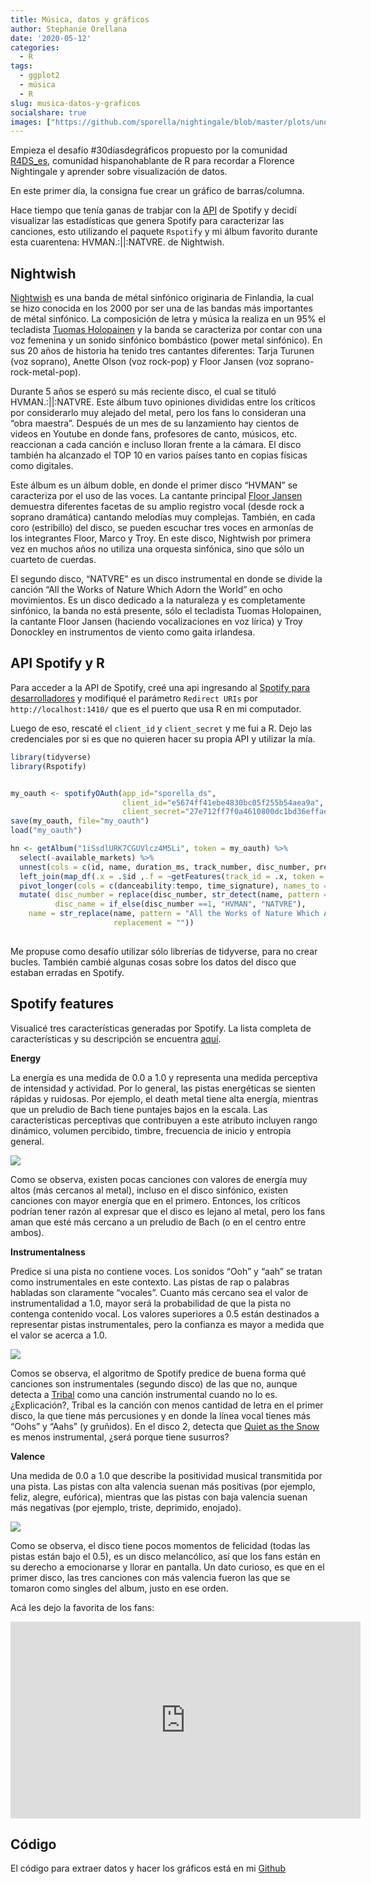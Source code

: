 ```yaml
---
title: Música, datos y gráficos
author: Stephanie Orellana
date: '2020-05-12'
categories:
  - R
tags:
  - ggplot2
  - música
  - R
slug: musica-datos-y-graficos
socialshare: true
images: ["https://github.com/sporella/nightingale/blob/master/plots/uno/energy.png?raw=true"]
---
```


Empieza el desafío #30díasdegráficos propuesto por la comunidad [R4DS_es](https://twitter.com/R4DS_es/), comunidad hispanohablante de R para recordar a Florence Nightingale y aprender sobre visualización de datos.

En este primer día, la consigna fue crear un gráfico de barras/columna. 

Hace tiempo que tenía ganas de trabjar con la [API](https://developer.spotify.com/) de Spotify y decidí visualizar las estadísticas que genera Spotify para caracterizar las canciones, esto utilizando el paquete `Rspotify` y mi álbum favorito durante esta cuarentena: HVMAN.:||:NATVRE. de Nightwish.

## Nightwish

[Nightwish](https://es.wikipedia.org/wiki/Nightwish) es una banda de métal sinfónico originaria de Finlandia, la cual se hizo conocida en los 2000 por ser una de las bandas más importantes de métal sinfónico. La composición de letra y música la realiza en un 95% el tecladista [Tuomas Holopainen](https://es.wikipedia.org/wiki/Tuomas_Holopainen) y la banda se caracteriza por contar con una voz femenina y un sonido sinfónico bombástico (power metal sinfónico). En sus 20 años de historia ha tenido tres cantantes diferentes: Tarja Turunen (voz soprano), Anette Olson (voz rock-pop) y Floor Jansen (voz soprano-rock-metal-pop).

Durante 5 años se esperó su más reciente disco, el cual se tituló HVMAN.:||:NATVRE. Este álbum tuvo opiniones divididas entre los críticos por considerarlo muy alejado del metal, pero los fans lo consideran una "obra maestra". Después de un mes de su lanzamiento hay cientos de videos en Youtube en donde fans, profesores de canto, músicos, etc. reaccionan a cada canción e incluso lloran frente a la cámara. El disco también ha alcanzado el TOP 10 en varios países tanto en copias físicas como digitales.

Este álbum es un álbum doble, en donde el primer disco "HVMAN" se caracteriza por el uso de las voces. La cantante principal [Floor Jansen](https://es.wikipedia.org/wiki/Floor_Jansen) demuestra diferentes facetas de su amplio registro vocal (desde rock a soprano dramática) cantando melodías muy complejas. También, en cada coro (estribillo) del disco, se pueden escuchar tres voces en armonías de los integrantes Floor, Marco y Troy. En este disco, Nightwish por primera vez en muchos años no utiliza una orquesta sinfónica, sino que sólo un cuarteto de cuerdas.

El segundo disco, "NATVRE" es un disco instrumental en donde se divide la canción "All the Works of Nature Which Adorn the World" en ocho movimientos. Es un disco dedicado a la naturaleza y es completamente sinfónico, la banda no está presente, sólo el tecladista Tuomas Holopainen, la cantante Floor Jansen (haciendo vocalizaciones en voz lírica) y Troy Donockley en instrumentos de viento como gaita irlandesa.

## API Spotify y R

Para acceder a la API de Spotify, creé una api ingresando al [Spotify para desarrolladores](https://developer.spotify.com/documentation/web-api/) y modifiqué el parámetro `Redirect URIs` por `http://localhost:1410/` que es el puerto que usa R en mi computador.

Luego de eso, rescaté el `client_id` y `client_secret` y me fui a R. Dejo las credenciales por si es que no quieren hacer su propia API y utilizar la mía.


```r
library(tidyverse)
library(Rspotify)


my_oauth <- spotifyOAuth(app_id="sporella_ds",
                         client_id="e5674ff41ebe4830bc05f255b54aea9a",
                         client_secret="27e712ff7f0a4610800dc1bd36effae8")
save(my_oauth, file="my_oauth")
load("my_oauth")

hn <- getAlbum("1iSsdlURK7CGUVlcz4M5Li", token = my_oauth) %>% 
  select(-available_markets) %>% 
  unnest(cols = c(id, name, duration_ms, track_number, disc_number, preview_url)) %>% 
  left_join(map_df(.x = .$id ,.f = ~getFeatures(track_id = .x, token = my_oauth)), by = "id") %>% 
  pivot_longer(cols = c(danceability:tempo, time_signature), names_to = "feature") %>% 
  mutate( disc_number = replace(disc_number, str_detect(name, pattern = "All the Works of Nature+"), 2),
          disc_name = if_else(disc_number ==1, "HVMAN", "NATVRE"),
    name = str_replace(name, pattern = "All the Works of Nature Which Adorn the World - ",
                       replacement = ""))
  

```

Me propuse como desafío utilizar sólo librerías de tidyverse, para no crear bucles. También cambié algunas cosas sobre los datos del disco que estaban erradas en Spotify.

## Spotify features

Visualicé tres características generadas por Spotify. La lista completa de características y su descripción se encuentra [aquí](https://developer.spotify.com/documentation/web-api/reference/tracks/get-audio-features/).


**Energy**

La energía es una medida de 0.0 a 1.0 y representa una medida perceptiva de intensidad y actividad. Por lo general, las pistas energéticas se sienten rápidas y ruidosas. Por ejemplo, el death metal tiene alta energía, mientras que un preludio de Bach tiene puntajes bajos en la escala. Las características perceptivas que contribuyen a este atributo incluyen rango dinámico, volumen percibido, timbre, frecuencia de inicio y entropía general.

![](https://github.com/sporella/nightingale/blob/master/plots/uno/energy.png?raw=true)

Como se observa, existen pocas canciones con valores de energía muy altos (más cercanos al metal), incluso en el disco sinfónico, existen canciones con mayor energía que en el primero. Entonces, los críticos podrían tener razón al expresar que el disco es lejano al metal, pero los fans aman que esté más cercano a un preludio de Bach (o en el centro entre ambos).


**Instrumentalness**

Predice si una pista no contiene voces. Los sonidos "Ooh" y "aah" se tratan como instrumentales en este contexto. Las pistas de rap o palabras habladas son claramente "vocales". Cuanto más cercano sea el valor de instrumentalidad a 1.0, mayor será la probabilidad de que la pista no contenga contenido vocal. Los valores superiores a 0.5 están destinados a representar pistas instrumentales, pero la confianza es mayor a medida que el valor se acerca a 1.0.

![](https://github.com/sporella/nightingale/blob/master/plots/uno/instrumentalness.png?raw=true)

Comos se observa, el algoritmo de Spotify predice de buena forma qué canciones son instrumentales (segundo disco) de las que no, aunque detecta a [Tribal](https://www.youtube.com/watch?v=s0bG2ce5blo) como una canción instrumental cuando no lo es. ¿Explicación?, Tribal es la canción con menos cantidad de letra en el primer disco, la que tiene más percusiones y en donde la línea vocal tienes más "Oohs" y "Aahs" (y gruñidos). En el disco 2, detecta que [Quiet as the Snow](https://www.youtube.com/watch?v=ljLNVVktYB4) es menos instrumental, ¿será porque tiene susurros?

**Valence**

Una medida de 0.0 a 1.0 que describe la positividad musical transmitida por una pista. Las pistas con alta valencia suenan más positivas (por ejemplo, feliz, alegre, eufórica), mientras que las pistas con baja valencia suenan más negativas (por ejemplo, triste, deprimido, enojado).

![](https://github.com/sporella/nightingale/blob/master/plots/uno/valence.png?raw=true)

Como se observa, el disco tiene pocos momentos de felicidad (todas las pistas están bajo el 0.5), es un disco melancólico, así que los fans están en su derecho a emocionarse y llorar en pantalla. Un dato curioso, es que en el primer disco, las tres canciones con más valencia fueron las que se tomaron como singles del album, justo en ese orden.

Acá les dejo la favorita de los fans:

<center><iframe width="560" height="315" src="https://www.youtube.com/embed/Rjp_DfvJimg" frameborder="0" allow="accelerometer; autoplay; encrypted-media; gyroscope; picture-in-picture" allowfullscreen></iframe></center>


## Código

El código para extraer datos y hacer los gráficos está en mi [Github](https://github.com/sporella/nightingale/)
